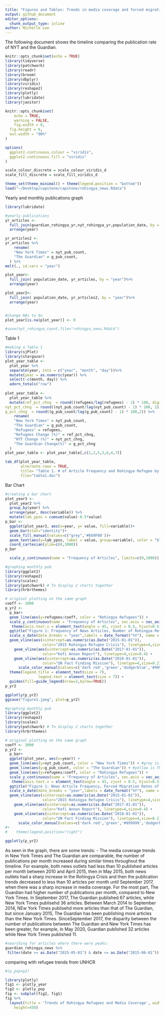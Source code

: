 ```yaml
---
title: "Figures and Tables: Trends in media coverage and forced migration of the Rohingya community"
output: github_document
editor_options: 
  chunk_output_type: inline
author: Michelle Lee
---
```

The following document shows the timeline comparing the publication rate of NYT and the Guardian.

```r
knitr::opts_chunk$set(echo = TRUE)
library(tidyverse)
library(patchwork)
library(readr)
library(broom)
library(dbplyr)
library(viridis)
library(reshape2)
library(plotly)
library(lubridate)
library(janitor)

knitr::opts_chunk$set(
	echo = TRUE,
	warning = FALSE,
	fig.width = 8, 
  fig.height = 6,
  out.width = "90%"
)

options(
  ggplot2.continuous.colour = "viridis",
  ggplot2.continuous.fill = "viridis"
)

scale_colour_discrete = scale_colour_viridis_d
scale_fill_discrete = scale_fill_viridis_d

theme_set(theme_minimal() + theme(legend.position = "bottom"))
load("~/Desktop/capstone/capstone/rohingya_news.Rdata")
```
Yearly and monthly publications graph

```r
library(lubridate)

#yearly publications 
yr_articles <-
  full_join(guardian_rohingya_yr,nyt_rohingya_yr,population_date, by = "year") %>%
  arrange(year) 

yr_articles2 <-
yr_articles %>%
    rename(
    "New York Times" = nyt_pub_count,
    "The Guardian" = g_pub_count,
  ) %>%
melt(., id.vars = "year")

plot_year<-
  full_join( population_date, yr_articles, by = "year")%>%
  arrange(year)

plot_year2<-
  full_join( population_date, yr_articles2, by = "year")%>%
  arrange(year)


#change NAs to 0s 
plot_year[is.na(plot_year)] <- 0

#save(nyt_rohingya_count,file="rohingya_news.Rdata")
```

Table 1
```r
#making a Table 1
library(sjPlot)
library(stargazer)
plot_year_table <-
  plot_year %>%
  separate(year, into = c("year", "month", "day"))%>%
  mutate(year = as.numeric(year)) %>%
  select(-c(month, day)) %>%
  adorn_totals("row")
 
plot_year_table <-
  plot_year_table %>%
  mutate(ref_pct_chng  = round((refugees/lag(refugees) - 1) * 100, digits= 2),
nyt_pct_chng  = round((nyt_pub_count/lag(nyt_pub_count) - 1) * 100, 2),
g_pct_chng  = round((g_pub_count/lag(g_pub_count) - 1) * 100,2)) %>% 
    rename(
    "New York Times" = nyt_pub_count,
    "The Guardian" = g_pub_count,
    "Refugees" = refugees,
    "Refugees Change (%)" = ref_pct_chng,
    "NYT Change (%)" = nyt_pct_chng,
    "The Guardian Change(%)" = g_pct_chng
  )
plot_year_table <- plot_year_table[,c(1,2,5,3,6,4,7)]

tab_df(plot_year_table, 
       alternate.rows = TRUE,
       title= "Table 1. # of Article Frequency and Rohingya Refugee by Year", 
       file="table1.doc")

```

Bar Chart
```r
#creating a bar chart 
plot_year3 <-
  plot_year2 %>%
  group_by(year) %>%
  arrange(year, desc(variable)) %>%
  mutate(lab_ypos = cumsum(value)-0.5*value)
p_bar <-
  ggplot(plot_year3, aes(x=year, y= value, fill=variable))+
  geom_bar(stat="identity")+
  scale_fill_manual(values=c("grey",'#E69F00'))+
  geom_text(aes(y=lab_ypos, label = value, group=variable), color = "black", size=3)+
  coord_cartesian(ylim=c(0,1000))
p_bar

  scale_y_continuous(name = "Frequency of Articles", limits=c(0,1000))

```
```r
#graphing monthly pub
library(ggplot2)
library(reshape2)
library(scales)
library(patchwork) # To display 2 charts together
library(hrbrthemes)

# original plotting on the same graph
coeff <- 1000
p_yr2 <-
  p_bar+
  geom_line(aes(y=refugees/coeff, color = "Rohingya Refugees")) +
  scale_y_continuous(name = "Frequency of Articles", sec.axis = sec_axis(~.*1000, name = 'Number of refugees')) +
   theme(axis.text.x = element_text(angle = 45, vjust = 0.5, hjust=0.5)) + 
  ggtitle("Figure 1: Frequency of News Articles, Number of Rohingya Refugees") +
  scale_x_date(date_breaks = "year",labels = date_format("%Y"), name = "Year") +
  geom_vline(aes(xintercept=as.numeric(as.Date("2015-01-01")),
                 color="2015 Rohingya Refugee Crisis"), linetype=4,size=0.2) +
    geom_vline(aes(xintercept=as.numeric(as.Date("2017-01-01")),
                 color="Kofi Annan Report"), linetype=4,size=0.4) +
    geom_vline(aes(xintercept=as.numeric(as.Date("2018-01-01")),
                 color="UN Fact Finding Mission"), linetype=4,size=0.2) +
      scale_color_manual(values=c('dark red','green','dodgerblue','#999999'))+
  theme(legend.title = element_text(size = 7), 
               legend.text = element_text(size = 7)) +
  guides(fill=guide_legend(nrow=2,byrow=TRUE))
p_yr2

ggplotly(p_yr2)
ggsave("figure1.jpeg", plot=p_yr2)

```
```r
#graphing monthly pub
library(ggplot2)
library(reshape2)
library(scales)
library(patchwork) # To display 2 charts together
library(hrbrthemes)

# original plotting on the same graph
coeff <- 3000
p_yr2 <- 
  p_bar+
  ggplot(plot_year, aes(x=year)) +
  geom_line(aes(y=nyt_pub_count, color = "New York Times")) + #grey is NYT ;
  geom_line(aes(y=g_pub_count, color = "The Guardian")) + #yellow is The guardian;
  geom_line(aes(y=refugees/coeff, color = "Rohingya Refugees")) +
  scale_y_continuous(name = "Frequency of Articles", sec.axis = sec_axis(~.*1000000/coeff, name = '# of refugees')) +
   theme(axis.text.x = element_text(angle = 45, vjust = 0.5, hjust=0.5)) + 
  ggtitle("Figure 1: News Article Frequency, Forced Migration Rates of Rohingya Refugees") +
  scale_x_date(date_breaks = "year",labels = date_format("%Y"), name = "Year") +
  geom_vline(aes(xintercept=as.numeric(as.Date("2015-01-01")),
                 color="2015 Rohingya Refugee Crisis"), linetype=4,size=0.2) +
    geom_vline(aes(xintercept=as.numeric(as.Date("2017-01-01")),
                 color="Kofi Annan Report"), linetype=4,size=0.4) +
    geom_vline(aes(xintercept=as.numeric(as.Date("2018-01-01")),
                 color="UN Fact Finding Mission"), linetype=4,size=0.2) +
      scale_color_manual(values=c('dark red','green','#999999','dodgerblue','#E69F00','black'))
#+
#    theme(legend.position="right")

ggplotly(p_yr2)
```

As seen in the graph, there are some trends:
- The media coverage trends in New York Times and The Guardian are comparable, the number of publications per month increased during similar times throughout the timeline. For example, both news outlets had less than 10 published articles per month between 2010 and April 2015, then in May 2015, both news outlets had a sharp increase in the Rohingya Crisis and then the publication trends decreased to less than 10 articles per month until September 2017, when there was a sharp increase in media coverage. For the most part, The Guardian had higher number of publications per month, compared to New York Times. In September 2017, The Guardian published 67 articles, while New York Times publisehd 36 articles. Between March 2014 to September 2014, NEw York Times publisehd more articles than that of The Guardian, but since January 2015, The Guardian has been publishing more articles than the New York Times. SinceSeptember 2017, the disparity between the number of publications between The Guardian and New York Times has been greater, for example, in May 2020, Guardian published 32 articles while New York Times published 11. 
```r
#searching for articles where there were peaks:
guardian_rohingya_news %>%
 filter(date >= as.Date("2015-05-01") & date <= as.Date("2015-06-01"))
```
comparing with refugee trends from UNHCR

```r
#(p_pop+p2)

library(plotly)
fig1 <- plotly_year
fig2 <- plotly_pop
fig <- subplot(fig2, fig1)
fig %>%
  layout(title = 'Trends of Rohingya Refugees and Media Coverage', width=900,
    height=450) 
```
